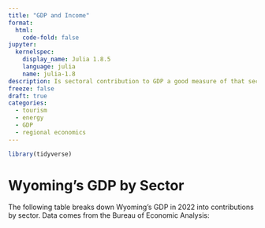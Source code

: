 ```yaml
---
title: "GDP and Income"
format:
  html:
    code-fold: false
jupyter:
  kernelspec:
    display_name: Julia 1.8.5
    language: julia
    name: julia-1.8
description: Is sectoral contribution to GDP a good measure of that sector's importance to the local economy?
freeze: false
draft: true
categories:
  - tourism
  - energy
  - GDP
  - regional economics
---
```


```r
library(tidyverse)
```

# Wyoming's GDP by Sector

The following table breaks down Wyoming's GDP in 2022 into contributions by sector. Data comes from the Bureau of Economic Analysis:
